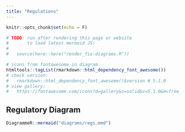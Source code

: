```yaml
---
title: "Regulations"
---
```


```r
knitr::opts_chunk$set(echo = F)

# TODO: run after rendering this page or website
#       to load latest mermaid JS:
#
#   source(here::here("render_fix-diagrams.R"))

# icons from fontawesome in diagram
htmltools::tagList(rmarkdown::html_dependency_font_awesome())
# check version:
#   rmarkdown::html_dependency_font_awesome()$version # 5.1.0
# view gallery:
#   https://fontawesome.com/icons?d=gallery&s=solid&v=5.1.0&m=free
```

## Regulatory Diagram

```r
DiagrammeR::mermaid("diagrams/regs.mmd")
```



